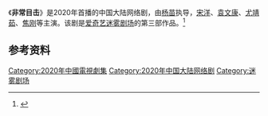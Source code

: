 《'''非常目击'''》是2020年首播的中国大陆网络剧，由[[杨苗|杨苗]]执导，[[宋洋|宋洋]]、[[袁文康|袁文康]]、[[尤靖茹|尤靖茹]]、[[焦刚|焦刚]]等主演。该剧是[[爱奇艺|爱奇艺]][[迷雾剧场|迷雾剧场]]的第三部作品。<ref>{{Cite web|title=悬疑剧《非常目击》今日上线曝预告 《隐秘的角落》后“迷雾剧场”再开播|url=http://news.mtime.com/2020/08/18/1603590.html|accessdate=2020-08-31|work=Mtime时光网}}</ref>

== 参考资料 ==
{{reflist}}

{{爱奇艺迷雾剧场}}
{{DEFAULTSORT:F非}}
[[Category:2020年中國電視劇集|Category:2020年中國電視劇集]]
[[Category:2020年中国大陆网络剧|Category:2020年中国大陆网络剧]]
[[Category:迷雾剧场|Category:迷雾剧场]]